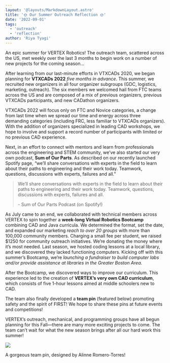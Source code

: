 ```yaml
---
layout: '@layouts/MarkdownLayout.astro'
title: '🌞 Our Summer Outreach Reflection 🌞'
date: '2022-09-01'
tags:
  - 'outreach'
  - 'reflection'
author: 'Riya Tyagi'
---
```


An epic summer for VERTEX Robotics! The outreach team, scattered across the US, met weekly over the last 3 months to begin work on a number of new projects for the coming season…

After learning from our last-minute efforts in VTXCADs 2020, we began planning for **VTXCADs 2022** _five months in advance_. This summer, we recruited new organizers in all four organizer subgroups (GDC, logistics, marketing, outreach). The six members we welcomed hail from FTC teams across the US and are composed of a mix of previous organizers, previous VTXCADs participants, and new CADathon organizers.

VTXCADs 2022 will focus only on FTC and Novice categories, a change from last time when we spread our time and energy across three demanding categories (including FRC, less familiar to VTXCADs organizers). With the addition of organizers specialized in leading CAD workshops, we hope to involve and support a record number of participants with limited or no previous CAD experience.

Next, in an effort to connect with mentors and learn from professionals across the engineering and STEM community, we’ve also started our very own podcast, **Sum of Our Parts**. As described on our recently launched Spotify page, “we’ll share conversations with experts in the field to learn about their paths to engineering and their work today. Teamwork, questions, discussions with experts, failures and all.”

> We’ll share conversations with experts in the field to learn about their paths to engineering and their work today. Teamwork, questions, discussions with experts, failures and all.
>
> \- Sum of Our Parts Podcast (on Spotify!)

As July came to an end, we collaborated with technical members across VERTEX to spin together a **week-long Virtual Robotics Bootcamp** combining CAD and Java curricula. We determined the format, set the date, and expanded our marketing _reach to over 20 groups_ with more than 100,000 community members. Charging a small fee per student, we raised $1250 for community outreach initiatives. We’re donating the money where it’s most needed. Last season, we hosted coding lessons at a local library, and we discovered they lacked functioning computers. Kicking off with this summer’s Bootcamp, we’re _launching a fundraiser to build computer labs and/or provide assistance at libraries in the Greater Boston Area_.

After the Bootcamp, we discovered ways to improve our curriculum. This experience led to the creation of **VERTEX’s very own CAD curriculum**, which consists of five 1-hour lessons aimed at middle schoolers new to CAD.

The team also finally developed a **team pin** (featured below) promoting safety and the spirit of FIRST! We hope to share these pins at future events and competitions!

VERTEX’s outreach, mechanical, and programming groups have all begun planning for this Fall—there are many more exciting projects to come. The team can’t wait for what the new season brings after all our hard work this summer!

![](/images/IMG_0023.png)

A gorgeous team pin, designed by Alinne Romero-Torres!
